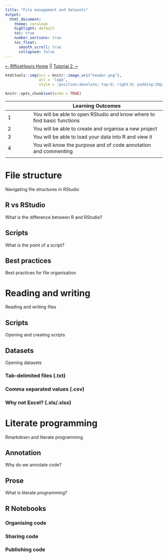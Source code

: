 ```yaml
---
title: "File management and datasets"
output: 
  html_document:
    theme: cerulean
    highlight: default
    toc: true
    number_sections: true
    toc_float: 
      smooth_scroll: true
      collapsed: false
---
```

[⇠ RfficeHours Home](info.html) || [Tutorial 2 ⇢](tutorial-2.html)

```r
htmltools::img(src = knitr::image_uri("header.png"), 
               alt = 'logo', 
               style = 'position:absolute; top:0; right:0; padding:20px;')
```

```r
knitr::opts_chunk$set(echo = TRUE)
```

|  | Learning Outcomes |
|--|----------|
| 1|You will be able to open RStudio and know where to find basic functions|
| 2|You will be able to create and organise a new project|
| 3|You will be able to load your data into R and view it|
| 4|You will know the purpose and of code annotation and commenting|
|||

# File structure
Navigating file structures in RStudio

## R vs RStudio
What is the difference between R and RStudio?

## Scripts
What is the point of a script?

## Best practices
Best practices for file organisation

# Reading and writing
Reading and writing files

## Scripts
Opening and creating scripts

## Datasets
Opening datasets

### Tab-delimited files (.txt)

### Comma separated values (.csv)

### Why not Excel? (.xls/.xlsx)

# Literate programming
Rmarkdown and literate programming

## Annotation
Why do we annotate code?

## Prose
What is literate programming?

## R Notebooks

### Organising code

### Sharing code

### Publishing code